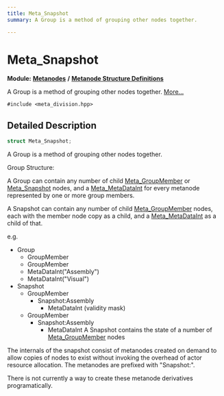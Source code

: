 ```yaml
---
title: Meta_Snapshot
summary: A Group is a method of grouping other nodes together. 

---
```


# Meta_Snapshot

**Module:** **[Metanodes](../Modules/group__api__metanodes.mdx)** **/** **[Metanode Structure Definitions](../Modules/group__api__metadefs.mdx)**



A Group is a method of grouping other nodes together.  [More...](#detailed-description)


`#include <meta_division.hpp>`

## Detailed Description

```cpp
struct Meta_Snapshot;
```

A Group is a method of grouping other nodes together. 

Group Structure:

A Group can contain any number of child [Meta_GroupMember](../Classes/struct_meta___group_member.mdx) or [Meta_Snapshot](../Classes/struct_meta___snapshot.mdx) nodes, and a [Meta_MetaDataInt](../Classes/struct_meta___meta_data_int.mdx) for every metanode represented by one or more group members.

A Snapshot can contain any number of child [Meta_GroupMember](../Classes/struct_meta___group_member.mdx) nodes, each with the member node copy as a child, and a [Meta_MetaDataInt](../Classes/struct_meta___meta_data_int.mdx) as a child of that.

e.g.

* Group
    * GroupMember
    * GroupMember
    * MetaDataInt("Assembly")
    * MetaDataInt("Visual")
* Snapshot
    * GroupMember
        * Snapshot:Assembly
            * MetaDataInt (validity mask)
    * GroupMember
        * Snapshot:Assembly
            * MetaDataInt A Snapshot contains the state of a number of [Meta_GroupMember](../Classes/struct_meta___group_member.mdx) nodes

The internals of the snapshot consist of metanodes created on demand to allow copies of nodes to exist without invoking the overhead of actor resource allocation. The metanodes are prefixed with "Snapshot:".

There is not currently a way to create these metanode derivatives programatically. 

